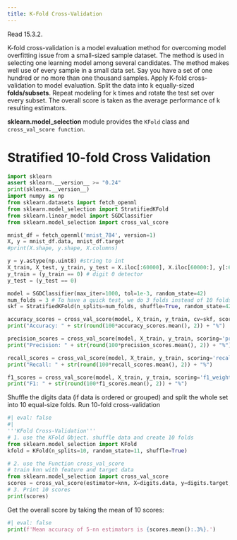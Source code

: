 ```yaml
---
title: K-Fold Cross-Validation
---
```


Read 15.3.2.

K-fold cross-validation is a model evaluation method for overcoming model overfitting issue from a small-sized sample dataset. The method is used in selecting one learning model among several candidates. The method makes well use of every sample in a small data set. Say you have a set of one hundred or no more than one thousand samples. Apply K-fold cross-validation to model evaluation. Split the data into k equally-sized **folds/subsets**. Repeat modeling for k times and rotate the test set over every subset. The overall score is taken as the average performance of k resulting estimators.

**sklearn.model_selection** module provides the `KFold` class and `cross_val_score function`.




# Stratified 10-fold Cross Validation

```python
import sklearn
assert sklearn.__version__ >= "0.24"
print(sklearn.__version__)
import numpy as np
from sklearn.datasets import fetch_openml
from sklearn.model_selection import StratifiedKFold
from sklearn.linear_model import SGDClassifier
from sklearn.model_selection import cross_val_score

mnist_df = fetch_openml('mnist_784', version=1) 
X, y = mnist_df.data, mnist_df.target
#print(X.shape, y.shape, X.columns)

y = y.astype(np.uint8) #string to int
X_train, X_test, y_train, y_test = X.iloc[:60000], X.iloc[60000:], y[:60000], y[60000:]
y_train = (y_train == 0) # digit 0 detector
y_test = (y_test == 0)

model = SGDClassifier(max_iter=1000, tol=1e-3, random_state=42)
num_folds = 3 # To have a quick test, we do 3 folds instead of 10 folds
skf = StratifiedKFold(n_splits=num_folds, shuffle=True, random_state=42)
```


```python
accuracy_scores = cross_val_score(model, X_train, y_train, cv=skf, scoring='accuracy')
print("Accuracy: " + str(round(100*accuracy_scores.mean(), 2)) + "%")

precision_scores = cross_val_score(model, X_train, y_train, scoring='precision_weighted', cv=skf)
print("Precision: " + str(round(100*precision_scores.mean(), 2)) + "%")

recall_scores = cross_val_score(model, X_train, y_train, scoring='recall_weighted', cv=skf)
print("Recall: " + str(round(100*recall_scores.mean(), 2)) + "%")

f1_scores = cross_val_score(model, X_train, y_train, scoring='f1_weighted', cv=skf)
print("F1: " + str(round(100*f1_scores.mean(), 2)) + "%")
```



Shuffle the digits data (if data is ordered or grouped) and split the whole set into 10 equal-size folds. Run 10-fold cross-validation

```python
#| eval: false
#| 
'''KFold Cross-Validation'''
# 1. use the KFold Object. shuffle data and create 10 folds
from sklearn.model_selection import KFold
kfold = KFold(n_splits=10, random_state=11, shuffle=True)

# 2. use the Function cross_val_score
# train knn with feature and target data
from sklearn.model_selection import cross_val_score
scores = cross_val_score(estimator=knn, X=digits.data, y=digits.target, cv=kfold)
# 3. Print 10 scores
print(scores)
```

Get the overall score by taking the mean of 10 scores:

```python
#| eval: false
print(f'Mean accuracy of 5-nn estimators is {scores.mean():.3%}.')
```
